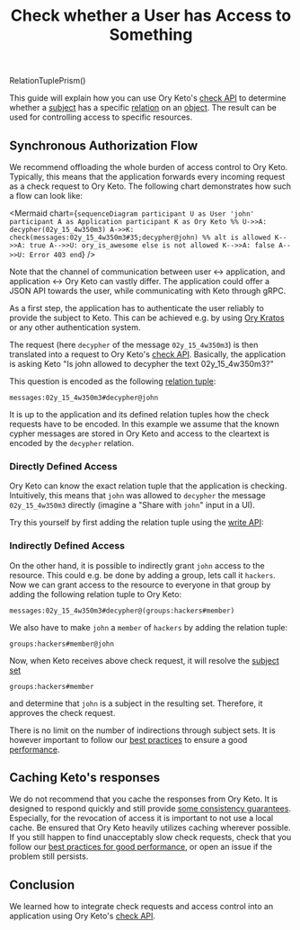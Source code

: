 ---
title: Check whether a User has Access to Something
---


RelationTuplePrism()

This guide will explain how you can use Ory Keto's [check API](/TODO) to
determine whether a [subject](../concepts/sujects) has a specific
[relation](../concepts/relation-tuples) on an [object](../concepts/objects). The
result can be used for controlling access to specific resources.

## Synchronous Authorization Flow

We recommend offloading the whole burden of access control to Ory Keto.
Typically, this means that the application forwards every incoming request as a
check request to Ory Keto. The following chart demonstrates how such a flow can
look like:

<Mermaid
  chart={`
sequenceDiagram
    participant U as User 'john'
    participant A as Application
    participant K as Ory Keto
%%
    U->>A: decypher(02y_15_4w350m3)
    A->>K: check(messages:02y_15_4w350m3#35;decypher@john)
%%
    alt is allowed
      K-->>A: true
      A-->>U: ory_is_awesome
    else is not allowed
      K-->>A: false
      A-->>U: Error 403
    end
`}
/>

Note that the channel of communication between user <-> application, and
application <-> Ory Keto can vastly differ. The application could offer a JSON
API towards the user, while communicating with Keto through gRPC.

As a first step, the application has to authenticate the user reliably to
provide the subject to Keto. This can be achieved e.g. by using
[Ory Kratos](/TODO) or any other authentication system.

The request (here `decypher` of the message `02y_15_4w350m3`) is then translated
into a request to Ory Keto's [check API](/TODO). Basically, the application is
asking Keto "Is john allowed to decypher the text 02y_15_4w350m3?"

This question is
encoded as the following [relation tuple](../concepts/relation-tuples):

```keto-relation-tuples
messages:02y_15_4w350m3#decypher@john
```

It is up to the application and its defined relation tuples how the check
requests have to be encoded. In this example we assume that the known cypher
messages are stored in Ory Keto and access to the cleartext is encoded by the `decypher` relation.

### Directly Defined Access

Ory Keto can know the exact relation tuple that the application is checking. Intuitively,
this means that `john` was allowed to `decypher` the message `02y_15_4w350m3`
directly (imagine a "Share with `john`" input in a UI).

Try this yourself by first adding the relation tuple using the
[write API](/TODO):

<CodeTabs sampleId="simple-access-check-guide" />

### Indirectly Defined Access

On the other hand, it is possible to indirectly grant `john` access to the
resource. This could e.g. be done by adding a group, lets call it `hackers`. Now
we can grant access to the resource to everyone in that group by adding the
following relation tuple to Ory Keto:

```keto-relation-tuples
messages:02y_15_4w350m3#decypher@(groups:hackers#member)
```

We also have to make `john` a `member` of `hackers` by adding the relation
tuple:

```keto-relation-tuples
groups:hackers#member@john
```

Now, when Keto receives above check request, it will resolve the
[subject set](../concepts/subjects#subject-sets)

```keto-relation-tuples
groups:hackers#member
```

and determine that `john` is a subject in the resulting set. Therefore, it
approves the check request.

There is no limit on the number of indirections through subject sets. It is
however important to follow our [best practices](/TODO) to ensure a good
[performance](../performance).

## Caching Keto's responses

We do not recommend that you cache the responses from Ory Keto. It is designed
to respond quickly and still provide [some consistency guarantees](/TODO).
Especially, for the revocation of access it is important to not use a local
cache. Be ensured that Ory Keto heavily utilizes caching wherever possible. If
you still happen to find unacceptably slow check requests, check that you follow
our [best practices for good performance](/TODO), or open an issue if the
problem still persists.

## Conclusion

We learned how to integrate check requests and access control into an
application using Ory Keto's [check API](/TODO).
